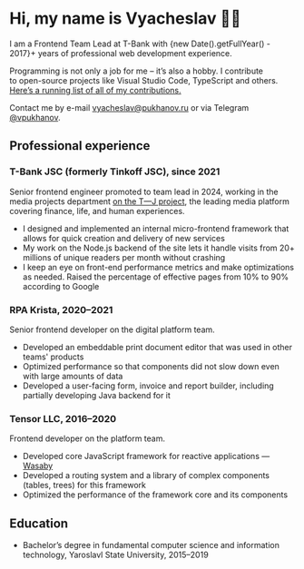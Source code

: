 
# Hi, my name is Vyacheslav 👋🏻

I am a Frontend Team Lead at T-Bank with {new Date().getFullYear() - 2017}+ years of professional web development experience.

Programming is not only a job for me – it’s also a hobby. I contribute to open-source projects like Visual Studio Code, TypeScript and others. [Here’s a running list of all of my contributions.](/contributions)

Contact me by e-mail [vyacheslav@pukhanov.ru](mailto:vyacheslav@pukhanov.ru) or via Telegram [@vpukhanov](https://t.me/vpukhanov).

<div className="not-prose flex flex-col items-start gap-4 md:flex-row">
  <LastTrackPanel />
  <LastContributionPanel />
</div>

## Professional experience

### T-Bank JSC (formerly Tinkoff JSC), since 2021

Senior frontend engineer promoted to team lead in 2024, working in the media projects department [on the T—J project](https://journal.tinkoff.ru), the leading media platform covering finance, life, and human experiences.

- I designed and implemented an internal micro-frontend framework that allows for quick creation and delivery of new services
- My work on the Node.js backend of the site lets it handle visits from 20+ millions of unique readers per month without crashing
- I keep an eye on front-end performance metrics and make optimizations as needed. Raised the percentage of effective pages from 10% to 90% according to Google

### RPA Krista, 2020–2021

Senior frontend developer on the digital platform team.

- Developed an embeddable print document editor that was used in other teams' products
- Optimized performance so that components did not slow down even with large amounts of data
- Developed a user-facing form, invoice and report builder, including partially developing Java backend for it

### Tensor LLC, 2016–2020

Frontend developer on the platform team.

- Developed core JavaScript framework for reactive applications — [Wasaby](https://wasaby.dev/)
- Developed a routing system and a library of complex components (tables, trees) for this framework
- Optimized the performance of the framework core and its components

## Education

- Bachelor’s degree in fundamental computer science and information technology, Yaroslavl State University, 2015–2019
